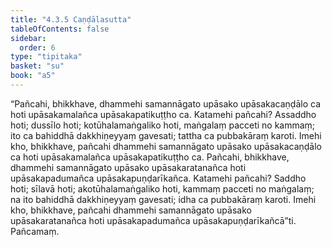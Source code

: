 ```yaml
---
title: "4.3.5 Caṇḍālasutta"
tableOfContents: false
sidebar:
  order: 6
type: "tipitaka"
basket: "su"
book: "a5"
---
```



<DynamicBreadcrumb />

<Division number="175" book="a5" bookNo="16" page="181">

<Paragraph number="1020" book="a5">
“Pañcahi, bhikkhave, dhammehi samannāgato upāsako upāsakacaṇḍālo ca hoti upāsakamalañca upāsakapatikuṭṭho ca. Katamehi pañcahi? Assaddho hoti; dussīlo hoti; kotūhalamaṅgaliko hoti, maṅgalaṃ pacceti no kammaṃ; ito ca bahiddhā dakkhiṇeyyaṃ gavesati; tattha ca pubbakāraṃ karoti. Imehi kho, bhikkhave, pañcahi dhammehi samannāgato upāsako upāsakacaṇḍālo ca hoti upāsakamalañca upāsakapatikuṭṭho ca.
</Paragraph>

<Paragraph number="1021" book="a5">
Pañcahi, bhikkhave, dhammehi samannāgato upāsako upāsakaratanañca hoti upāsakapadumañca upāsakapuṇḍarīkañca. Katamehi pañcahi? Saddho hoti; sīlavā hoti; akotūhalamaṅgaliko hoti, kammaṃ pacceti no maṅgalaṃ; na ito bahiddhā dakkhiṇeyyaṃ gavesati; idha ca pubbakāraṃ karoti. Imehi kho, bhikkhave, pañcahi dhammehi samannāgato upāsako upāsakaratanañca hoti upāsakapadumañca upāsakapuṇḍarīkañcā”ti.

</Paragraph>
</Division>

<Paragraph number="1022" type="center" book="a5">
Pañcamaṃ.
</Paragraph>